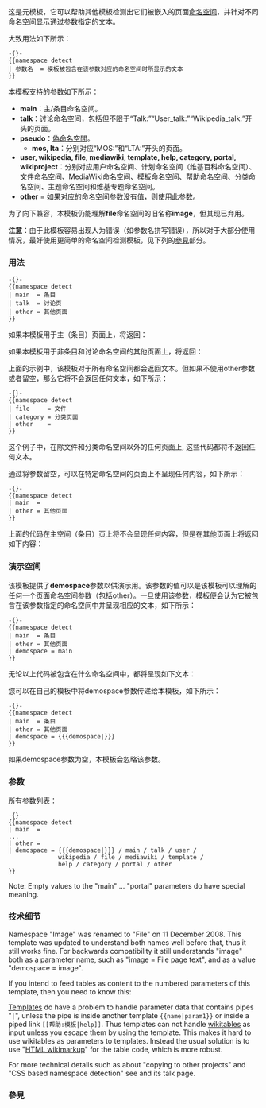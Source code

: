 {{Documentation subpage}}
{{high-risk|454284}}
{{Shortcut|Template:NSD}}
<!-- PLEASE ADD CATEGORIES AND INTERWIKIS AT THE BOTTOM OF THIS PAGE -->

这是{{tl|Namespace detect}}元模板，它可以帮助其他模板检测出它们被嵌入的页面[[Help:命名空间|命名空间]]，并针对不同命名空间显示通过参数指定的文本。

大致用法如下所示：
<pre>-{}-
{{namespace detect
| 参数名  = 模板被包含在该参数对应的命名空间时所显示的文本
}}
</pre>

本模板支持的参数如下所示：

* '''main'''：主/条目命名空间。
* '''talk'''：讨论命名空间，包括但不限于“Talk:”“User_talk:”“Wikipedia_talk:”开头的页面。
* '''pseudo'''：[[Wikipedia:偽命名空間|偽命名空間]]。
** '''mos, lta'''：分别对应“MOS:”和“LTA:”开头的页面。
* '''user, wikipedia, file, mediawiki, template, help, category, portal, wikiproject'''：分别对应用户命名空间、计划命名空间（维基百科命名空间）、文件命名空间、MediaWiki命名空间、模板命名空间、帮助命名空间、分类命名空间、主题命名空间和维基专题命名空间。
* '''other''' = 如果对应的命名空间参数没有值，则使用此参数。

为了向下兼容，本模板仍能理解'''file'''命名空间的旧名称'''image'''，但其现已弃用。

'''注意'''：由于此模板容易出现人为错误（如参数名拼写错误），所以对于大部分使用情况，最好使用更简单的命名空间检测模板，见下列的[[#參見|參見]]部分。

=== 用法 ===

<pre>-{}-
{{namespace detect
| main  = 条目
| talk  = 讨论页
| other = 其他页面
}}
</pre>

如果本模板用于主（条目）页面上，将返回：

:{{namespace detect| demospace = main
| main  = 条目
| talk  = 讨论页
| other = 其他页面
}}

如果本模板用于非条目和讨论命名空间的其他页面上，将返回：

:{{namespace detect| demospace = user
| main  = 条目
| talk  = 讨论页
| other = 其他页面
}}

上面的示例中，该模板对于所有命名空间都会返回文本。但如果不使用other参数或者留空，那么它将不会返回任何文本，如下所示：

<pre>-{}-
{{namespace detect
| file     = 文件
| category = 分类页面
| other    =
}}
</pre>

这个例子中，在除文件和分类命名空间以外的任何页面上, 这些代码都将不返回任何文本。
<!-- 以下模板有测试用途，请不要删除。 -->
:{{namespace detect
| file     = 文件
| category = 分类页面
| other    =
}}

通过将参数留空，可以在特定命名空间的页面上不呈现任何内容，如下所示：

<pre>-{}-
{{namespace detect
| main  = 
| other = 其他页面
}}
</pre>

上面的代码在主空间（条目）页上将不会呈现任何内容，但是在其他页面上将返回如下内容：

:{{namespace detect
| main  = 
| other = 其他页面
}}

=== 演示空间 ===

该模板提供了'''demospace'''参数以供演示用。该参数的值可以是该模板可以理解的任何一个页面命名空间参数（包括other）。一旦使用该参数，模板便会认为它被包含在该参数指定的命名空间中并呈现相应的文本，如下所示：

<pre>-{}-
{{namespace detect 
| main  = 条目
| other = 其他页面
| demospace = main
}}
</pre>

无论以上代码被包含在什么命名空间中，都将呈现如下文本：

:{{namespace detect 
| main  = 条目
| other = 其他页面
| demospace = main
}}

您可以在自己的模板中将demospace参数传递给本模板，如下所示：

<pre>-{}-
{{namespace detect 
| main  = 条目
| other = 其他页面
| demospace = {{{demospace|}}}
}}
</pre>

如果demospace参数为空，本模板会忽略该参数。

=== 参数 ===

所有参数列表：

<pre>-{}-
{{namespace detect
| main  = 
...
| other =
| demospace = {{{demospace|}}} / main / talk / user / 
              wikipedia / file / mediawiki / template / 
              help / category / portal / other
}}
</pre>

Note: Empty values to the "main" ... "portal" parameters do have special meaning.

=== 技术细节 ===

Namespace "Image" was renamed to "File" on 11 December 2008. This template was updated to understand both names well before that, thus it still works fine. For backwards compatibility it still understands "image" both as a parameter name, such as "image = File page text", and as a value "demospace = image".

If you intend to feed tables as content to the numbered parameters of this template, then you need to know this:

[[Help:Template|Templates]] do have a problem to handle parameter data that contains pipes "<code>|</code>", unless the pipe is inside another template <code><nowiki>{{name|param1}}</nowiki></code> or inside a piped link <code><nowiki>[[帮助:模板|help]]</nowiki></code>. Thus templates can not handle [[帮助:表格|wikitables]] as input unless you escape them by using the {{tn|!}} template. This makes it hard to use wikitables as parameters to templates. Instead the usual solution is to use "[[Help:HTML in wikitext|HTML wikimarkup]]" for the table code, which is more robust.

For more technical details such as about "copying to other projects" and "CSS based namespace detection" see {{tl|main talk other}} and its talk page.

=== 參見 ===
{{namespace detect see also}}

<includeonly>{{Sandbox other||<!-- 本行下加入模板的分類，跨維基連結加入Wikidata（參見[[Wikipedia:Wikidata]]） -->
[[Category:命名空間操作模板]]
[[Category:If模板]]
}}</includeonly>